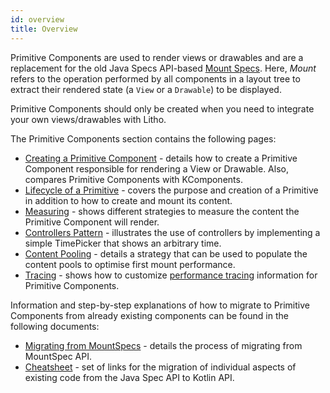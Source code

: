 ```yaml
---
id: overview
title: Overview
---
```


Primitive Components are used to render views or drawables and are a replacement for the old Java Specs API-based [Mount Specs](../../codegen/mount-specs.md). Here, *Mount* refers to the operation performed by all components in a layout tree to extract their rendered state (a `View` or a `Drawable`) to be displayed.

Primitive Components should only be created when you need to integrate your own views/drawables with Litho.

The Primitive Components section contains the following pages:

* [Creating a Primitive Component](primitive-component.mdx) - details how to create a Primitive Component responsible for rendering a View or Drawable. Also, compares Primitive Components with KComponents.
* [Lifecycle of a Primitive](primitive.mdx) - covers the purpose and creation of a Primitive in addition to how to create and mount its content.
* [Measuring](primitive-measuring.mdx) - shows different strategies to measure the content the Primitive Component will render.
* [Controllers Pattern](primitive-controllers.mdx) - illustrates the use of controllers by implementing a simple TimePicker that shows an arbitrary time.
* [Content Pooling](primitive-preallocation.mdx) - details a strategy that can be used to populate the content pools to optimise first mount performance.
* [Tracing](primitive-tracing.mdx) - shows how to customize [performance tracing](https://developer.android.com/topic/performance/tracing) information for Primitive Components.

Information and step-by-step explanations of how to migrate to Primitive Components from already existing components can be found in the following documents:
* [Migrating from MountSpecs](../../kotlin/migrating-from-mountspecs-to-primitives.mdx) - details the process of migrating from MountSpec API.
* [Cheatsheet](../../kotlin/cheatsheet-primitives.mdx) - set of links for the migration of individual aspects of existing code from the Java Spec API to Kotlin API.

